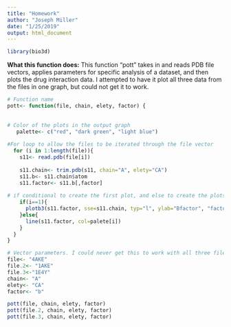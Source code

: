 ```yaml
---
title: "Homework"
author: "Joseph Miller"
date: "1/25/2019"
output: html_document
---
```


```r
library(bio3d)
```

**What this function does:** This function "pott" takes in and reads PDB file vectors, applies parameters for specific analysis of a dataset, and then plots the drug interaction data. I attempted to have it plot all three data from the files in one graph, but could not get it to work.

```r
# Function name
pott<- function(file, chain, elety, factor) {
 
  
# Color of the plots in the output graph
   palette<- c("red", "dark green", "light blue")
  
#For loop to allow the files to be iterated through the file vector
  for (i in 1:length(file)){
    s11<- read.pdb(file[i])
    
    s11.chain<- trim.pdb(s11, chain="A", elety="CA")
    s11.b<- s11.chain$atom
    s11.factor<- s11.b[,factor]
    
# if conditional to create the first plot, and else to create the plots after that    
    if(i==1){
      plotb3(s11.factor, sse=s11.chain, typ="l", ylab="Bfactor", "factor", col=palette[i])
    }else{
      line(s11.factor, col=palete[i])
    }
  }
}
```

```r
# Vector parameters. I could never get this to work with all three files together in one vector. But you can get it to work one file at a time.
file<- "4AKE"
file.2<- "1AKE"
file.3<-"1E4Y"
chain<- "A"
elety<- "CA"
factor<- "b"
```

```r
pott(file, chain, elety, factor)
pott(file.2, chain, elety, factor)
pott(file.3, chain, elety, factor)
```























